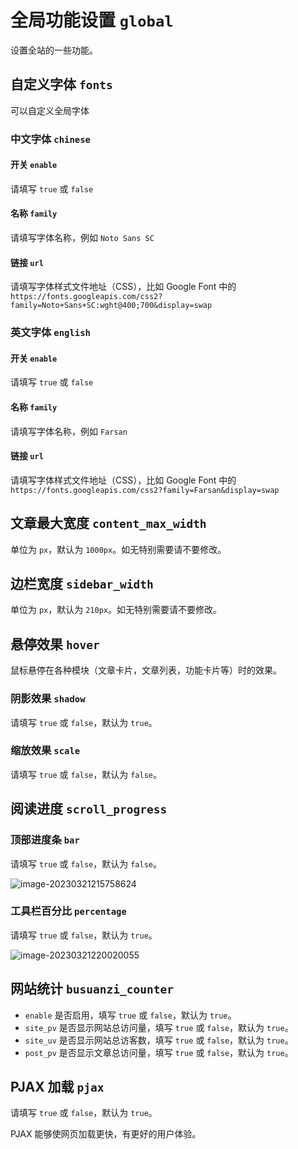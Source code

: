 # 全局功能设置 `global`

设置全站的一些功能。

## 自定义字体 `fonts`

可以自定义全局字体

### 中文字体 `chinese`

#### 开关 `enable`

请填写 `true` 或 `false`

#### 名称 `family`

请填写字体名称，例如 `Noto Sans SC`

#### 链接 `url`

请填写字体样式文件地址（CSS），比如 Google Font 中的 `https://fonts.googleapis.com/css2?family=Noto+Sans+SC:wght@400;700&display=swap`

### 英文字体 `english`

#### 开关 `enable`

请填写 `true` 或 `false`

#### 名称 `family`

请填写字体名称，例如 `Farsan`

#### 链接 `url`

请填写字体样式文件地址（CSS），比如 Google Font 中的 `https://fonts.googleapis.com/css2?family=Farsan&display=swap`

## 文章最大宽度 `content_max_width`

单位为 `px`，默认为 `1000px`。如无特别需要请不要修改。

## 边栏宽度 `sidebar_width`

单位为 `px`，默认为 `210px`。如无特别需要请不要修改。

## 悬停效果 `hover`

鼠标悬停在各种模块（文章卡片，文章列表，功能卡片等）时的效果。

### 阴影效果 `shadow`

请填写 `true` 或 `false`，默认为 `true`。

### 缩放效果 `scale`

请填写 `true` 或 `false`，默认为 `false`。

## 阅读进度 `scroll_progress`

### 顶部进度条 `bar`

请填写 `true` 或 `false`，默认为 `false`。

![image-20230321215758624](https://evan.beee.top/img/2023/03/21/5363ff8c63f69f61cbf2ce595147a760.png)

### 工具栏百分比 `percentage`

请填写 `true` 或 `false`，默认为 `true`。

![image-20230321220020055](https://evan.beee.top/img/2023/03/21/14879ceb5870b3329265df4c65c3bb27.png)

## 网站统计 `busuanzi_counter`

- `enable` 是否启用，填写 `true` 或 `false`，默认为 `true`。
- `site_pv` 是否显示网站总访问量，填写 `true` 或 `false`，默认为 `true`。
- `site_uv` 是否显示网站总访客数，填写 `true` 或 `false`，默认为 `true`。
- `post_pv` 是否显示文章总访问量，填写 `true` 或 `false`，默认为 `true`。

## PJAX 加载 `pjax` 

请填写 `true` 或 `false`，默认为 `true`。

PJAX 能够使网页加载更快，有更好的用户体验。

